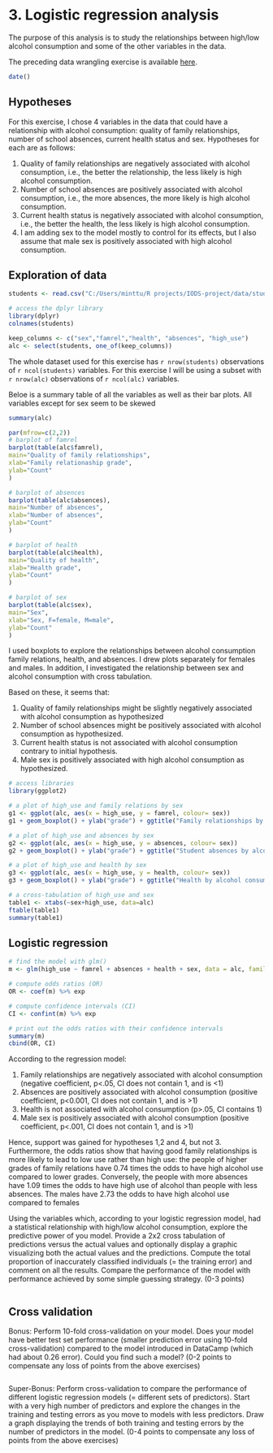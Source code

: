 # 3. Logistic regression analysis

The purpose of this analysis is to study the relationships between high/low alcohol consumption and some of the other variables in the data. 

The preceding data wrangling exercise is available <a href="https://github.com/palsola/IODS-project/blob/master/data/create_%20alc.R"> here<a/>.



```r
date()

```

## Hypotheses 

For this exercise, I chose 4 variables in the data that could have a relationship with alcohol consumption: quality of family relationships, number of school absences, current health status and sex. Hypotheses for each are as follows: 

1. Quality of family relationships are negatively associated with alcohol consumption, i.e., the better the relationship, the less likely is high alcohol consumption.
2. Number of school absences are positively associated with alcohol consumption, i.e., the more absences, the more likely is high alcohol consumption.
3. Current health status is negatively associated with alcohol consumption, i.e., the better the health, the less likely is high alcohol consumption.
4. I am adding sex to the model mostly to control for its effects, but I also assume that male sex is positively associated with high alcohol consumption.

## Exploration of data

```r
students <- read.csv("C:/Users/minttu/R projects/IODS-project/data/students.csv")

# access the dplyr library
library(dplyr)
colnames(students)

keep_columns <- c("sex","famrel","health", "absences", "high_use")
alc <- select(students, one_of(keep_columns))

```


The whole dataset used for this exercise has `r nrow(students)` observations of `r ncol(students)` variables. For this exercise I will be using a subset with `r nrow(alc)` observations of `r ncol(alc)` variables.

Beloe is a summary table of all the variables as well as their bar plots. All variables except for sex seem to be skewed

```r

summary(alc)

par(mfrow=c(2,2))
# barplot of famrel
barplot(table(alc$famrel),
main="Quality of family relationships",
xlab="Family relationaship grade",
ylab="Count"
)

# barplot of absences
barplot(table(alc$absences),
main="Number of absences",
xlab="Number of absences",
ylab="Count"
)

# barplot of health
barplot(table(alc$health),
main="Quality of health",
xlab="Health grade",
ylab="Count"
)

# barplot of sex
barplot(table(alc$sex),
main="Sex",
xlab="Sex, F=female, M=male",
ylab="Count"
)


```

I used boxplots to explore the relationships between alcohol consumption family relations, health, and absences. I drew plots separately for females and males. In addition, I investigated the relationship between sex and alcohol consumption with cross tabulation.

Based on these, it seems that:

1. Quality of family relationships might be slightly negatively associated with alcohol consumption as hypothesized
2. Number of school absences might be positively associated with alcohol consumption as hypothesized.
3. Current health status is not associated with alcohol consumption contrary to initial hypothesis.
4. Male sex is positively associated with high alcohol consumption as hypothesized.

```r

# access libraries
library(ggplot2)

# a plot of high_use and family relations by sex
g1 <- ggplot(alc, aes(x = high_use, y = famrel, colour= sex))
g1 + geom_boxplot() + ylab("grade") + ggtitle("Family relationships by alcohol consumption and sex")

# a plot of high_use and absences by sex
g2 <- ggplot(alc, aes(x = high_use, y = absences, colour= sex))
g2 + geom_boxplot() + ylab("grade") + ggtitle("Student absences by alcohol consumption and sex")

# a plot of high_use and health by sex
g3 <- ggplot(alc, aes(x = high_use, y = health, colour= sex))
g3 + geom_boxplot() + ylab("grade") + ggtitle("Health by alcohol consumption and sex")

# a cross-tabulation of high_use and sex
table1 <- xtabs(~sex+high_use, data=alc)
ftable(table1)
summary(table1)


```


## Logistic regression

```r


# find the model with glm()
m <- glm(high_use ~ famrel + absences + health + sex, data = alc, family = "binomial")

# compute odds ratios (OR)
OR <- coef(m) %>% exp

# compute confidence intervals (CI)
CI <- confint(m) %>% exp

# print out the odds ratios with their confidence intervals
summary(m)
cbind(OR, CI)


```
According to the regression model:

1. Family relationships are negatively associated with alcohol consumption (negative coefficient, p<.05, CI does not contain 1, and is <1)
2. Absences are positively associated with alcohol consumption (positive coefficient, p<0.001, CI does not contain 1, and is >1)
3. Health is not associated with alcohol consumption (p>.05, CI contains 1)
4. Male sex is positively associated with alcohol consumption (positive coefficient, p<.001, CI does not contain 1, and is >1)

Hence, support was gained for hypotheses 1,2 and 4, but not 3. Furthermore, the odds ratios show that having good family relationships is more likely to lead to low use rather than high use: the people of higher grades of family relations have 0.74 times the odds to have high alcohol use compared to lower grades. Conversely, the people with more absences have 1.09 times the odds to have high use of alcohol than people with less absences. The males have 2.73 the odds to have high alcohol use compared to females


Using the variables which, according to your logistic regression model, had a statistical relationship with high/low alcohol consumption, explore the predictive power of you model. Provide a 2x2 cross tabulation of predictions versus the actual values and optionally display a graphic visualizing both the actual values and the predictions. Compute the total proportion of inaccurately classified individuals (= the training error) and comment on all the results. Compare the performance of the model with performance achieved by some simple guessing strategy. (0-3 points)

```r

```



## Cross validation
Bonus: Perform 10-fold cross-validation on your model. Does your model have better test set performance (smaller prediction error using 10-fold cross-validation) compared to the model introduced in DataCamp (which had about 0.26 error). Could you find such a model? (0-2 points to compensate any loss of points from the above exercises)

```r

```


Super-Bonus: Perform cross-validation to compare the performance of different logistic regression models (= different sets of predictors). Start with a very high number of predictors and explore the changes in the training and testing errors as you move to models with less predictors. Draw a graph displaying the trends of both training and testing errors by the number of predictors in the model. (0-4 points to compensate any loss of points from the above exercises)

```r

```


